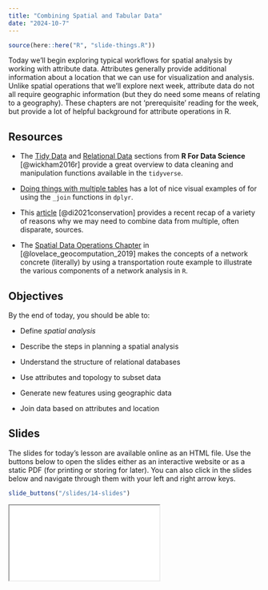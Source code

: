 ```yaml
---
title: "Combining Spatial and Tabular Data"
date: "2024-10-7"
---
```


```r
source(here::here("R", "slide-things.R"))

```

Today we'll begin exploring typical workflows for spatial analysis by working with attribute data. Attributes generally provide additional information about a location that we can use for visualization and analysis. Unlike spatial operations that we'll explore next week, attribute data do not all require geographic information (but they do need some means of relating to a geography). These chapters are not 'prerequisite' reading for the week, but provide a lot of helpful background for attribute operations in R.

## Resources

- <i class="fas fa-book"></i> The [Tidy Data](https://r4ds.had.co.nz/tidy-data.html) and [Relational Data](https://r4ds.had.co.nz/relational-data.html) sections from __R For Data Science__ [@wickham2016r] provide a great overview to data cleaning and manipulation functions available in the `tidyverse`.

- <i class="fas fa-book"></i> [Doing things with multiple tables](https://ready4r.netlify.app/labbook/part-5-doing-useful-things-with-multiple-tables.html) has a lot of nice visual examples of for using the `_join` functions in `dplyr`.

- <i class="fas fa-book"></i> This [article](https://www.cell.com/trends/ecology-evolution/fulltext/S0169-5347(21)00227-5) [@di2021conservation] provides a recent recap of a variety of reasons why we may need to combine data from multiple, often disparate, sources. 

- <i class="fas fa-book"></i> The [Spatial Data Operations Chapter](https://geocompr.robinlovelace.net/spatial-operations.html) in [@lovelace_geocomputation_2019] makes the concepts of a network concrete (literally) by using a transportation route example to illustrate the various components of a network analysis in `R`.

## Objectives

By the end of today, you should be able to: 

- Define _spatial analysis_

- Describe the steps in planning a spatial analysis

- Understand the structure of relational databases

- Use attributes and topology to subset data

- Generate new features using geographic data

- Join data based on attributes and location


## Slides
The slides for today's lesson are available online as an HTML file. Use the buttons below to open the slides either as an interactive website or as a static PDF (for printing or storing for later). You can also click in the slides below and navigate through them with your left and right arrow keys.

```r
slide_buttons("/slides/14-slides")
```

<div>

```{=html}
<iframe class="slide-deck" src="/slides/14-slides.html"></iframe>
```

</div>
